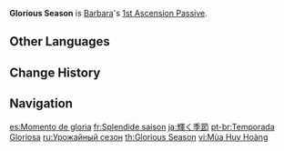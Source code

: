 {{Talent Infobox
|image         = Talent Glorious Season.png
|character     = Barbara
|type          = 1st Ascension Passive
|info          = The [[Stamina Consumption]] of characters within '''[[Let the Show Begin♪]]'''<nowiki>'</nowiki>s Melody Loop is reduced by 12%.
|utility1      = Stamina
}}
'''Glorious Season''' is [[Barbara]]'s [[1st Ascension Passive]].

==Other Languages==
{{Other Languages
|en      = Glorious Season
|zhs     = 光辉的季节
|zhs_rm  = Guānghuī de jìjié
|zht     = 光輝的季節
|zht_rm  = Guānghuī de jìjié
|zh_tl   = Season of Glory
|ja      = 輝く季節
|ja_rm   = Kagayaku Kisetsu
|ja_tl   = Shining Season
|ko      = 광휘의 계절
|ko_rm   = Gwanghwi-ui Gyejeol
|ko_tl   = Season of Brilliance
|es      = Momento de gloria
|es_tl   = Moment of Glory
|fr      = Splendide saison
|fr_tl   = Splendid Season
|ru      = Урожайный сезон
|ru_tl   = Bountiful Season
|th      = Glorious Season
|vi      = Mùa Huy Hoàng
|vi_tl   = Glorious Season
|de      = Glanzvolle Jahreszeit
|de_tl   = Glamorous Season
|id      = Glorious Season
|pt      = Temporada Gloriosa
|pt_tl   = Glorious Season
|tr      = Muhteşem Sezon
|tr_tl   = 
|it      = Stagione gloriosa
|it_tl   = Glorious Season
}}

==Change History==
{{Change History|1.0}}

==Navigation==
{{Talent Navbox|Barbara}}

[[es:Momento de gloria]]
[[fr:Splendide saison]]
[[ja:輝く季節]]
[[pt-br:Temporada Gloriosa]]
[[ru:Урожайный сезон]]
[[th:Glorious Season]]
[[vi:Mùa Huy Hoàng]]